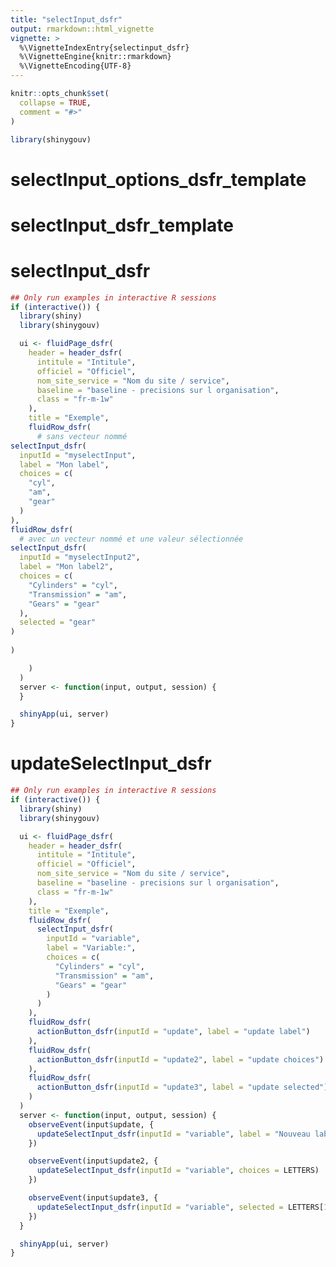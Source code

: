 ```yaml
---
title: "selectInput_dsfr"
output: rmarkdown::html_vignette
vignette: >
  %\VignetteIndexEntry{selectinput_dsfr}
  %\VignetteEngine{knitr::rmarkdown}
  %\VignetteEncoding{UTF-8}
---
```


```r
knitr::opts_chunk$set(
  collapse = TRUE,
  comment = "#>"
)
```

```r
library(shinygouv)
```

<!-- WARNING - This vignette is generated by {fusen} from dev/flat_composants/flat_selectInput.Rmd: do not edit by hand -->

# selectInput_options_dsfr_template

    

  



# selectInput_dsfr_template

    

  
  

  


# selectInput_dsfr

```r
## Only run examples in interactive R sessions
if (interactive()) {
  library(shiny)
  library(shinygouv)

  ui <- fluidPage_dsfr(
    header = header_dsfr(
      intitule = "Intitule",
      officiel = "Officiel",
      nom_site_service = "Nom du site / service",
      baseline = "baseline - precisions sur l organisation",
      class = "fr-m-1w"
    ),
    title = "Exemple",
    fluidRow_dsfr(
      # sans vecteur nommé
selectInput_dsfr(
  inputId = "myselectInput",
  label = "Mon label",
  choices = c(
    "cyl",
    "am",
    "gear"
  )
),
fluidRow_dsfr(
  # avec un vecteur nommé et une valeur sélectionnée
selectInput_dsfr(
  inputId = "myselectInput2",
  label = "Mon label2",
  choices = c(
    "Cylinders" = "cyl",
    "Transmission" = "am",
    "Gears" = "gear"
  ),
  selected = "gear"
)
  
)

    )
  )
  server <- function(input, output, session) {
  }

  shinyApp(ui, server)
}
```

# updateSelectInput_dsfr

  

```r
## Only run examples in interactive R sessions
if (interactive()) {
  library(shiny)
  library(shinygouv)

  ui <- fluidPage_dsfr(
    header = header_dsfr(
      intitule = "Intitule",
      officiel = "Officiel",
      nom_site_service = "Nom du site / service",
      baseline = "baseline - precisions sur l organisation",
      class = "fr-m-1w"
    ),
    title = "Exemple",
    fluidRow_dsfr(
      selectInput_dsfr(
        inputId = "variable",
        label = "Variable:",
        choices = c(
          "Cylinders" = "cyl",
          "Transmission" = "am",
          "Gears" = "gear"
        )
      )
    ),
    fluidRow_dsfr(
      actionButton_dsfr(inputId = "update", label = "update label")
    ),
    fluidRow_dsfr(
      actionButton_dsfr(inputId = "update2", label = "update choices")
    ),
    fluidRow_dsfr(
      actionButton_dsfr(inputId = "update3", label = "update selected")
    )
  )
  server <- function(input, output, session) {
    observeEvent(input$update, {
      updateSelectInput_dsfr(inputId = "variable", label = "Nouveau label")
    })

    observeEvent(input$update2, {
      updateSelectInput_dsfr(inputId = "variable", choices = LETTERS)
    })

    observeEvent(input$update3, {
      updateSelectInput_dsfr(inputId = "variable", selected = LETTERS[12])
    })
  }

  shinyApp(ui, server)
}
```

  

  


